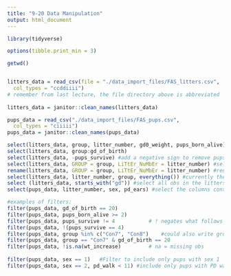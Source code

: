 ```yaml
---
title: "9-20 Data Manipulation"
output: html_document
---
```

```r
library(tidyverse)

options(tibble.print_min = 3)

getwd()


litters_data = read_csv(file = "./data_import_files/FAS_litters.csv",
  col_types = "ccddiiii") 
# remember from last lecture, the file directory above is abbreviated  
  
litters_data = janitor::clean_names(litters_data)

pups_data = read_csv("./data_import_files/FAS_pups.csv",
  col_types = "ciiiii")
pups_data = janitor::clean_names(pups_data)

select(litters_data, group, litter_number, gd0_weight, pups_born_alive)
select(litters_data, group:gd_of_birth)
select(litters_data, -pups_survive) #add a negative sign to remove pups_survive
select(litters_data, GROUP = group, LiTtEr_NuMbEr = litter_number) #select before renaming
rename(litters_data, GROUP = group, LiTtEr_NuMbEr = litter_number) #rename variables. more useful for changing only a couple vars bc by hand
select(litters_data, litter_number, group, everything()) #currently the group values are on the far left hand side of the dataset. use this to select and move all of the litter_number obs from the second-to-left column position to the far left position. 
select (litters_data, starts_with("gd")) #select all obs in the litters_data that starts with "gd". Other commands include "contains(), ends_with(), etc" - can look up more in the help tab 
select(pups_data, litter_number, sex, pd_ears) #select the columns containing litter number, sex, and PD ears

#examples of filters:
filter(pups_data, gd_of_birth == 20)
filter(pups_data, pups_born_alive >= 2)
filter(pups_data, pups_survive != 4           # ! negates what follows it 
filter(pups_data, !(pups_survive == 4)
filter(pups_data, group %in% c("Con7", "Con8")    #could also write group == "Con7"" | group == "Con8"   |=or, &=and 
filter(pups_data, group == "Con7" & gd_of_birth == 20
filter(pups_data, !is.na(wt_increase)         # na = missing obs
       
filter(pups_data, sex == 1)   #Filter to include only pups with sex 1
filter(pups_data, sex == 2, pd_walk < 11) #include only pups with PD walk less than 11 and sex 2
```
